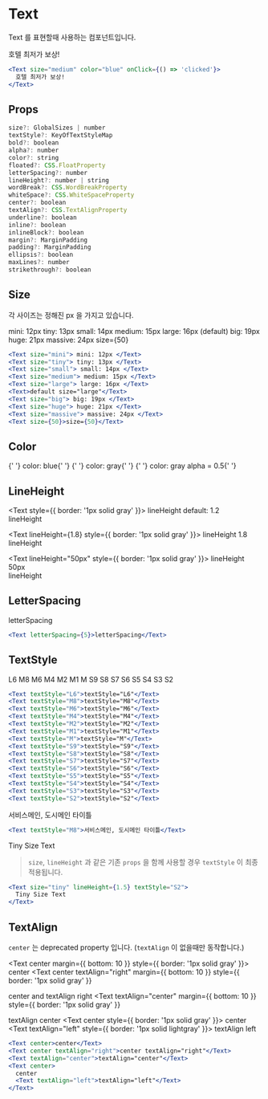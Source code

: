 
<Meta title="Core-Elements / Text" component={Text} />

# Text

Text 를 표현할때 사용하는 컴포넌트입니다.

<Preview>
  <Story name="Basic">
    <Text size="tiny" color="gray" center={false}>
      호텔 최저가 보상!
    </Text>
  </Story>
</Preview>

```jsx
<Text size="medium" color="blue" onClick={() => 'clicked'}>
  호텔 최저가 보상!
</Text>
```

## Props

```js
size?: GlobalSizes | number
textStyle?: KeyOfTextStyleMap
bold?: boolean
alpha?: number
color?: string
floated?: CSS.FloatProperty
letterSpacing?: number
lineHeight?: number | string
wordBreak?: CSS.WordBreakProperty
whiteSpace?: CSS.WhiteSpaceProperty
center?: boolean
textAlign?: CSS.TextAlignProperty
underline?: boolean
inline?: boolean
inlineBlock?: boolean
margin?: MarginPadding
padding?: MarginPadding
ellipsis?: boolean
maxLines?: number
strikethrough?: boolean
```

## Size

각 사이즈는 정해진 px 을 가지고 있습니다.

<Text size="mini"> mini: 12px </Text>
<Text size="tiny"> tiny: 13px </Text>
<Text size="small"> small: 14px </Text>
<Text size="medium"> medium: 15px </Text>
<Text size="large"> large: 16px (default) </Text>
<Text size="big"> big: 19px </Text>
<Text size="huge"> huge: 21px </Text>
<Text size="massive"> massive: 24px </Text>
<Text size={50}>size={50}</Text>

```jsx
<Text size="mini"> mini: 12px </Text>
<Text size="tiny"> tiny: 13px </Text>
<Text size="small"> small: 14px </Text>
<Text size="medium"> medium: 15px </Text>
<Text size="large"> large: 16px </Text>
<Text>default size="large"</Text>
<Text size="big"> big: 19px </Text>
<Text size="huge"> huge: 21px </Text>
<Text size="massive"> massive: 24px </Text>
<Text size={50}>size={50}</Text>
```

## Color

<Text size="big" color="blue">
  {' '}
  color: blue{' '}
</Text>
<Text size="big" color="gray">
  {' '}
  color: gray{' '}
</Text>
<Text size="big" color="gray" alpha={0.5}>
  {' '}
  color: gray alpha = 0.5{' '}
</Text>

## LineHeight

<Text style={{ border: '1px solid gray' }}>
  lineHeight default: 1.2 <br /> lineHeight
</Text>

<Text lineHeight={1.8} style={{ border: '1px solid gray' }}>
  lineHeight 1.8 <br /> lineHeight
</Text>

<Text lineHeight="50px" style={{ border: '1px solid gray' }}>
  lineHeight 50px <br /> lineHeight
</Text>

## LetterSpacing

<Text letterSpacing={5}>letterSpacing</Text>

```jsx
<Text letterSpacing={5}>letterSpacing</Text>
```

## TextStyle

<Text textStyle="L6">L6</Text>
<Text textStyle="M8">M8</Text>
<Text textStyle="M6">M6</Text>
<Text textStyle="M4">M4</Text>
<Text textStyle="M2">M2</Text>
<Text textStyle="M1">M1</Text>
<Text textStyle="M">M</Text>
<Text textStyle="S9">S9</Text>
<Text textStyle="S8">S8</Text>
<Text textStyle="S7">S7</Text>
<Text textStyle="S6">S6</Text>
<Text textStyle="S5">S5</Text>
<Text textStyle="S4">S4</Text>
<Text textStyle="S3">S3</Text>
<Text textStyle="S2">S2</Text>

```jsx
<Text textStyle="L6">textStyle="L6"</Text>
<Text textStyle="M8">textStyle="M8"</Text>
<Text textStyle="M6">textStyle="M6"</Text>
<Text textStyle="M4">textStyle="M4"</Text>
<Text textStyle="M2">textStyle="M2"</Text>
<Text textStyle="M1">textStyle="M1"</Text>
<Text textStyle="M">textStyle="M"</Text>
<Text textStyle="S9">textStyle="S9"</Text>
<Text textStyle="S8">textStyle="S8"</Text>
<Text textStyle="S7">textStyle="S7"</Text>
<Text textStyle="S6">textStyle="S6"</Text>
<Text textStyle="S5">textStyle="S5"</Text>
<Text textStyle="S4">textStyle="S4"</Text>
<Text textStyle="S3">textStyle="S3"</Text>
<Text textStyle="S2">textStyle="S2"</Text>
```

<Text textStyle="M8">서비스메인, 도시메인 타이틀</Text>

```jsx
<Text textStyle="M8">서비스메인, 도시메인 타이틀</Text>
```

<Text size="tiny" textStyle="S2">
  Tiny Size Text
</Text>

> `size`, `lineHeight` 과 같은 기존 `props` 을 함께 사용할 경우 `textStyle` 이 최종 적용됩니다.

```jsx
<Text size="tiny" lineHeight={1.5} textStyle="S2">
  Tiny Size Text
</Text>
```

## TextAlign

`center` 는 deprecated property 입니다. (`textAlign` 이 없을때만 동작합니다.)

<Text center margin={{ bottom: 10 }} style={{ border: '1px solid gray' }}>
  center
</Text>
<Text
  center
  textAlign="right"
  margin={{ bottom: 10 }}
  style={{ border: '1px solid gray' }}
>
  center and textAlign right
</Text>
<Text
  textAlign="center"
  margin={{ bottom: 10 }}
  style={{ border: '1px solid gray' }}
>
  textAlign center
</Text>
<Text center style={{ border: '1px solid gray' }}>
  center
  <Text textAlign="left" style={{ border: '1px solid lightgray' }}>
    textAlign left
  </Text>
</Text>

```jsx
<Text center>center</Text>
<Text center textAlign="right">center textAlign="right"</Text>
<Text textAlign="center">textAlign="center"</Text>
<Text center>
  center
  <Text textAlign="left">textAlign="left"</Text>
</Text>
```
